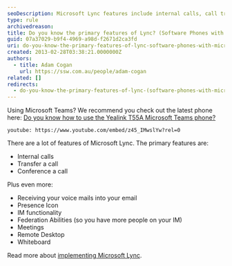 ```yaml
---
seoDescription: Microsoft Lync features include internal calls, call transfer, conference calling and more, with presence icons, IM functionality, federation abilities, meetings, remote desktop and whiteboard capabilities.
type: rule
archivedreason:
title: Do you know the primary features of Lync? (Software Phones with Microsoft Lync)
guid: 07a37029-b9f4-4969-a98d-f2671d2ca3fd
uri: do-you-know-the-primary-features-of-lync-software-phones-with-microsoft-lync
created: 2013-02-28T03:38:21.0000000Z
authors:
  - title: Adam Cogan
    url: https://ssw.com.au/people/adam-cogan
related: []
redirects:
  - do-you-know-the-primary-features-of-lync-(software-phones-with-microsoft-lync)
---
```


Using Microsoft Teams? We recommend you check out the latest phone here: [Do you know how to use the Yealink T55A Microsoft Teams phone?](/do-you-know-how-to-use-the-yealink-t55a-microsoft-teams-phone)

`youtube: https://www.youtube.com/embed/z45_IMwslYw?rel=0`



There are a lot of features of Microsoft Lync. The primary features are:
- Internal calls
- Transfer a call
- Conference a call

Plus even more:

- Receiving your voice mails into your email
- Presence Icon
- IM functionality
- Federation Abilities (so you have more people on your IM)
- Meetings
- Remote Desktop
- Whiteboard

Read more about [implementing Microsoft Lync](https://www.ssw.com.au/ssw/Consulting/Skype-for-Business.aspx).